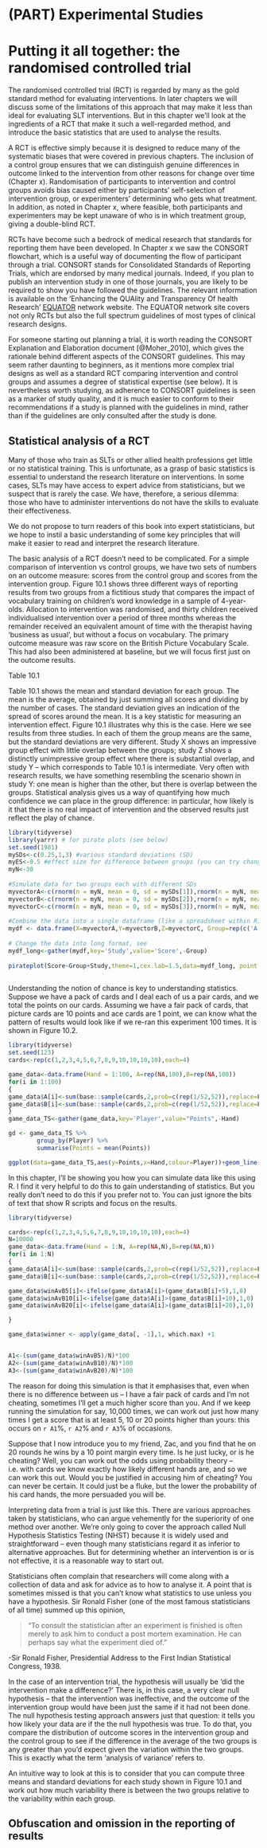 # (PART) Experimental Studies {-}

# Putting it all together: the randomised controlled trial

The randomised controlled trial (RCT) is regarded by many as the gold standard method for evaluating interventions. In later chapters we will discuss some of the limitations of this approach that may make it less than ideal for evaluating SLT interventions. But in this chapter we'll look at the ingredients of a RCT that make it such a well-regarded method, and introduce the basic statistics that are used to analyse the results.

A RCT is effective simply because it is designed to reduce many of the systematic biases that were covered in previous chapters. The inclusion of a control group ensures that we can distinguish genuine differences in outcome linked to the intervention from other reasons for change over time (Chapter x). Randomisation of participants to intervention and control groups avoids bias caused either by participants' self-selection of intervention group, or experimenters' determining who gets what treatment.  In addition, as noted in Chapter x, where feasible, both participants and experimenters may be kept unaware of who is in which treatment group, giving a double-blind RCT.

RCTs have become such a bedrock of medical research that standards for reporting them have been developed. In Chapter x we saw the CONSORT flowchart, which is a useful way of documenting the flow of participant through a trial. CONSORT stands for Consolidated Standards of Reporting Trials, which are endorsed by many medical journals. Indeed, if you plan to publish an intervention study in one of those journals, you are likely to be required to show you have followed the guidelines. The relevant information is available on the 'Enhancing the QUAlity and Transparency Of health Research' [EQUATOR](http://www.equator-network.org) network website. The EQUATOR network site covers not only RCTs but also the full spectrum guidelines of most types of clinical research designs. 

For someone starting out planning a trial, it is worth reading the CONSORT Explanation and Elaboration document [@Moher_2010], which gives the rationale behind different aspects of the CONSORT guidelines. This may seem rather daunting to beginners, as it mentions more complex trial designs as well as a standard RCT comparing intervention and control groups and assumes a degree of statistical expertise (see below). It is nevertheless worth studying, as adherence to CONSORT guidelines is seen as a marker of study quality, and it is much easier to conform to their recommendations if a study is planned with the guidelines in mind, rather than if the guidelines are only consulted after the study is done.

## Statistical analysis of a RCT

Many of those who train as SLTs or other allied health professions get little or no statistical training. This is unfortunate, as a grasp of basic statistics is essential to understand the research literature on interventions. In some cases, SLTs may have access to expert advice from statisticians, but we suspect that is rarely the case. We have, therefore, a serious dilemma: those who have to administer interventions do not have the skills to evaluate their effectiveness.

We do not propose to turn readers of this book into expert statisticians, but we hope to instil a basic understanding of some key principles that will make it easier to read and interpret the research literature.

The basic analysis of a RCT doesn’t need to be complicated. For a simple comparison of intervention vs control groups, we have two sets of numbers on an outcome measure: scores from the control group and scores from the intervention group.  Figure 10.1 shows three different ways of reporting results from two groups from a fictitious study that compares the impact of vocabulary training on children's word knowledge in a sample of 4-year-olds. Allocation to intervention was randomised, and thirty children received individualised intervention over a period of three months whereas the remainder received an equivalent amount of time with the therapist having 'business as usual', but without a focus on vocabulary. The primary outcome measure was raw score on the British Picture Vocabulary Scale. This had also been administered at baseline, but we will focus first just on the outcome results. 

Table 10.1

Table 10.1 shows the mean and standard deviation for each group. The mean is the average, obtained by just summing all scores and dividing by the number of cases. The standard deviation gives an indication of the spread of scores around the mean. It is a key statistic for measuring an intervention effect. Figure 10.1 illustrates why this is the case. Here we see results from three studies. In each of them the group means are the same, but the standard deviations are very different. Study X shows an impressive group effect with little overlap between the groups; study Z shows a distinctly unimpressive group effect where there is substantial overlap, and study Y – which corresponds to Table 10.1 is intermediate. Very often with research results, we have something resembling the scenario shown in study Y: one mean is higher than the other, but there is overlap between the groups.  Statistical analysis gives us a way of quantifying how much confidence we can place in the group difference: in particular, how likely is it that there is no real impact of intervention and the observed results just reflect the play of chance.

```r
library(tidyverse)
library(yarrr) # for pirate plots (see below)
set.seed(1981)
mySDs<-c(0.25,1,3) #various standard deviations (SD)
myES<-0.5 #effect size for difference between groups (you can try changing this)
myN<-30
 
#Simulate data for two groups each with different SDs
myvectorA<-c(rnorm(n = myN, mean = 0, sd = mySDs[1]),rnorm(n = myN, mean = myES, sd = mySDs[1]))
myvectorB<-c(rnorm(n = myN, mean = 0, sd = mySDs[2]),rnorm(n = myN, mean = myES, sd = mySDs[2]))
myvectorC<-c(rnorm(n = myN, mean = 0, sd = mySDs[3]),rnorm(n = myN, mean = myES, sd = mySDs[3])) 
    
#Combine the data into a single dataframe (like a spreadsheet within R).
mydf <- data.frame(X=myvectorA,Y=myvectorB,Z=myvectorC, Group=rep(c('A','B'),each=myN)) #NA indicates missing data
    
# Change the data into long format, see 
mydf_long<-gather(mydf,key='Study',value='Score',-Group)
    
pirateplot(Score~Group+Study,theme=1,cex.lab=1.5,data=mydf_long, point.o=1, xlab="", ylab="Score")
    
```

Understanding the notion of chance is key to understanding statistics.  Suppose we have a pack of cards and I deal each of us a pair cards, and we total the points on our cards. Assuming we have a fair pack of cards, that picture cards are 10 points and ace cards are 1 point, we can know what the pattern of results would look like if we re-ran this experiment 100 times. It is shown in Figure 10.2.

```r
library(tidyverse)
set.seed(123)
cards<-rep(c(1,2,3,4,5,6,7,8,9,10,10,10,10),each=4)

game_data<-data.frame(Hand = 1:100, A=rep(NA,100),B=rep(NA,100))
for(i in 1:100)
{
game_data$A[i]<-sum(base::sample(cards,2,prob=c(rep(1/52,52)),replace=F))
game_data$B[i]<-sum(base::sample(cards,2,prob=c(rep(1/52,52)),replace=F))
}
game_data_TS<-gather(game_data,key='Player',value="Points",-Hand)

gd <- game_data_TS %>% 
        group_by(Player) %>% 
        summarise(Points = mean(Points))

ggplot(data=game_data_TS,aes(y=Points,x=Hand,colour=Player))+geom_line(alpha=0.5)+geom_point()+theme_bw()+ylim(0,30)+stat_smooth(method="lm", formula=y~1, se=FALSE,linetype='dashed')

```

In this chapter, I'll be showing you how you can simulate data like this using R. I find it very helpful to do this to gain understanding of statistics. But you really don't need to do this if you prefer not to. You can just ignore the bits of text that show R scripts and focus on the results.

```r
library(tidyverse)

cards<-rep(c(1,2,3,4,5,6,7,8,9,10,10,10,10),each=4)
N=10000
game_data<-data.frame(Hand = 1:N, A=rep(NA,N),B=rep(NA,N))
for(i in 1:N)
{
game_data$A[i]<-sum(base::sample(cards,2,prob=c(rep(1/52,52)),replace=F))
game_data$B[i]<-sum(base::sample(cards,2,prob=c(rep(1/52,52)),replace=F))

game_data$winAvB5[i]<-ifelse(game_data$A[i]>(game_data$B[i]+5),1,0)
game_data$winAvB10[i]<-ifelse(game_data$A[i]>(game_data$B[i]+10),1,0)
game_data$winAvB20[i]<-ifelse(game_data$A[i]>(game_data$B[i]+20),1,0)

}

game_data$winner <- apply(game_data[, -1],1, which.max) +1


A1<-(sum(game_data$winAvB5)/N)*100
A2<-(sum(game_data$winAvB10)/N)*100
A3<-(sum(game_data$winAvB20)/N)*100

```

The reason for doing this simulation is that it emphasises that, even when there is no difference between us – I have a fair pack of cards and I'm not cheating, sometimes I'll get a much higher score than you. And if we keep running the simulation for say, 10,000 times, we can work out just how many times I get a score that is at least 5, 10 or 20 points higher than yours: this occurs on `r A1`%, `r A2`% and `r A3`% of occasions.  

Suppose that I now introduce you to my friend, Zac, and you find that he on 20 rounds he wins by a 10 point margin every time. Is he just lucky, or is he cheating? Well, you can work out the odds using probability theory – i.e. with cards we know exactly how likely different hands are, and so we can work this out.  Would you be justified in accusing him of cheating? You can never be certain. It could just be a fluke, but the lower the probability of his card hands, the more persuaded you will be. 

Interpreting data from a trial is just like this. There are various approaches taken by statisticians, who can argue vehemently for the superiority of one method over another. We're only going to cover the approach called Null Hypothesis Statistics Testing (NHST) because it is widely used and straightforward – even though many statisticians regard it as inferior to alternative approaches.  But for determining whether an intervention is or is not effective, it is a reasonable way to start out.

Statisticians often complain that researchers will come along with a collection of data and ask for advice as to how to analyse it. A point that is sometimes missed is that you can't know what statistics to use unless you have a hypothesis. Sir Ronald Fisher (one of the most famous statisticians of all time) summed up this opinion,

> “To consult the statistician after an experiment is finished is often merely to ask him to conduct a post mortem examination. He can perhaps say what the experiment died of.”

-Sir Ronald Fisher, Presidential Address to the First Indian Statistical Congress, 1938.


In the case of an intervention trial, the hypothesis will usually be 'did the intervention make a difference?'  There is, in this case, a very clear null hypothesis – that the intervention was ineffective, and the outcome of the intervention group would have been just the same if it had not been done.  The null hypothesis testing approach answers just that question: it tells you how likely your data are if the the null hypothesis was true. To do that, you compare the distribution of outcome scores in the intervention group and the control group to see if the difference in the average of the two groups is any greater than you'd expect given the variation within the two groups. This is exactly what the term 'analysis of variance' refers to.

An intuitive way to look at this is to consider that you can compute three means and standard deviations for each study shown in Figure 10.1 and work out how much variability there is between the two groups relative to the variability within each group. 



## Obfuscation and omission in the reporting of results

